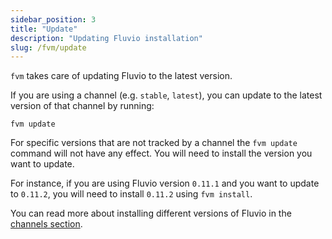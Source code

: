 ```yaml
---
sidebar_position: 3
title: "Update"
description: "Updating Fluvio installation"
slug: /fvm/update
---
```


`fvm` takes care of updating Fluvio to the latest version.

If you are using a channel (e.g. `stable`, `latest`), you can update to the
latest version of that channel by running:

```shell
fvm update
```

For specific versions that are not tracked by a channel the `fvm update` command
will not have any effect. You will need to install the version you want to update.

For instance, if you are using Fluvio version `0.11.1` and you want to update to
`0.11.2`, you will need to install `0.11.2` using `fvm install`.

You can read more about installing different versions of Fluvio in the [channels section][channels].

[channels]: /docs/fvm/channels
